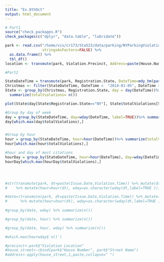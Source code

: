 ```yaml
---
title: "Ex.8thOct"
output: html_document
---
```



```r
# Part1
source("check_packages.R")
check_packages(c("dplyr", "data.table", "lubridate"))

park <- read.csv("/home/vis/cr173/Sta523/data/parking/NYParkingViolations_small.csv",
                 stringsAsFactors=FALSE) %>%
  as.data.frame() %>%
  tbl_df()
location <- transmute(park, Violation.Precinct, Address=paste(House.Number, Street.Name), Intersecting.Street)

#Part2

StateDateTime = transmute(park, Registration.State, DateTime=mdy_hm(paste0(Issue.Date, Violation.Time)))
Christmas <- filter(StateDateTime, DateTime <  "2014-01-05", DateTime > "2013-12-22")
State <- group_by(Christmas, Registration.State, day = day(DateTime))%>%
  summarize(totalViolations= n())

plot(State$day[State$Registration.State=="NY"], State$totalViolations[State$Registration.State=="NY"], type ="p", xlab="Date and time", ylab="Number of Violations")

#Group by day of week 
day = group_by(StateDateTime, day=wday(DateTime, label=TRUE))%>% summarize(totalViolations= n())
day[which.max(day$totalViolations),]


#Group by hour
hour = group_by(StateDateTime, hour=hour(DateTime))%>% summarize(totalViolations= n())
hour[which.max(hour$totalViolations),]

#hour and day of most citations
hourDay = group_by(StateDateTime, hour=hour(DateTime), day=wday(DateTime, label=TRUE))%>% summarize(totalViolations= n())
hourDay[which.max(hourDay$totalViolations),]




#str(transmute(park, dt=paste(Issue.Date,Violation.Time)) %>% mutate(dt=ymd_hm(dt)) 
#    %>% mutate(hour=hour(dt), wday=as.character(wday(dt,label=TRUE ))) )

#date=(transmute(park, dt=paste(Issue.Date,Violation.Time)) %>% mutate(dt=ymd_hm(dt)) 
#      %>% mutate(hour=hour(dt), wday=as.character(wday(dt,label=TRUE ))) )
      
#group_by(date, wday) %>% summarize(n())

#group_by(date, hour) %>% summarize(n())

#group_by(date, hour, wday) %>% summarize(n())

#which.max(hourwday$`n()`)

#precinct<-park$"Violation Location"
#house_street<-cbind(park$"House Number", park$"Street Name")
#address<-apply(house_street,1,paste,collapse=" ")
```

